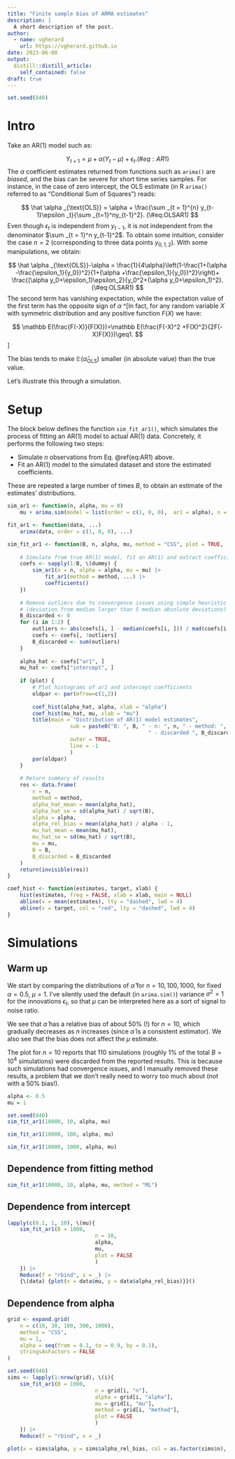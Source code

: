 ```yaml
---
title: "Finite sample bias of ARMA estimates"
description: |
  A short description of the post.
author:
  - name: vgherard
    url: https://vgherard.github.io
date: 2023-06-08
output:
  distill::distill_article:
    self_contained: false
draft: true
---
```


```r
set.seed(840)
```


# Intro

Take an AR(1) model such as:

$$
Y_{t+1}= \mu+\alpha (Y_t-\mu) +\epsilon _t. (\#eq:AR1)
$$
The $\alpha$ coefficient estimates returned from functions such as `arima()` 
are *biased*, and the bias can be severe for short time series samples. For 
instance, in the case of zero intercept, the OLS estimate 
(in R `arima()` referred to as "Conditional Sum of Squares") reads:

$$
\hat \alpha _{\text{OLS}} = \alpha + 
	\frac{\sum _{t = 1}^{n} y_{t-1}\epsilon _t}{\sum _{t=1}^ny_{t-1}^2}.
		(\#eq:OLSAR1)
$$
Even though $\epsilon_t$ is independent from $y_{t-1}$, it is not independent
from the denominator $\sum _{t = 1}^n y_{t-1}^2$. To obtain some intuition, 
consider the case $n = 2$ (corresponding to three data points $y_{0,1,2}$). With
some manipulations, we obtain:

$$
\hat \alpha _{\text{OLS}}-\alpha = 
	\frac{1}{4\alpha}\left(1-\frac{1+(\alpha -\frac{\epsilon_1}{y_0})^2}{1+(\alpha +\frac{\epsilon_1}{y_0})^2}\right)+	\frac{(\alpha y_0+\epsilon_1)\epsilon_2}{y_0^2+(\alpha y_0+\epsilon_1)^2}.
		(\#eq:OLSAR1)
$$
The second term has vanishing expectation, while the expectation value of the 
first term has the opposite sign of $\alpha$ ^[In fact, for any random variable 
$X$ with symmetric distribution and any positive function $F(X)$ we have:

$$
\mathbb E(\frac{F(-X)}{F(X)})=\mathbb E(\frac{F(-X)^2 +F(X)^2}{2F(-X)F(X)})\geq1.
$$
]

The bias tends to make $\mathbb E(\hat \alpha _{\text{OLS}})$ smaller 
(in absolute value) than the true value.

Let's illustrate this through a simulation. 


# Setup

The block below defines the function 
`sim_fit_ar1()`, which simulates the process of fitting an AR(1) model to actual 
AR(1) data. Concretely, it performs the following two steps:

- Simulate $n$ observations from Eq. \@ref(eq:AR1) above.
- Fit an AR(1) model to the simulated dataset and store the estimated 
coefficients.

These are repeated a large number of times $B$, to obtain an estimate of the 
estimates' distributions.

```r
sim_ar1 <- function(n, alpha, mu = 0)  
	mu + arima.sim(model = list(order = c(1, 0, 0),  ar1 = alpha), n = n)

fit_ar1 <- function(data, ...) 
	arima(data, order = c(1, 0, 0), ...)

sim_fit_ar1 <- function(B, n, alpha, mu, method = "CSS", plot = TRUE, ...) {
	
	# Simulate from true AR(1) model, fit an AR(1) and extract coefficients
	coefs <- sapply(1:B, \(dummy) {
		sim_ar1(n = n, alpha = alpha, mu = mu) |> 
			fit_ar1(method = method, ...) |> 
			coefficients()
	})
	
	# Remove outliers due to convergence issues using simple heuristic
	# (deviation from median larger than 5 median absolute deviations)
	B_discarded <- 0
	for (i in 1:2) {
		outliers <- abs(coefs[i, ] - median(coefs[i, ])) / mad(coefs[i, ]) > 5
		coefs <- coefs[, !outliers]
		B_discarded <- sum(outliers)
	}
	
	alpha_hat <- coefs["ar1", ]
	mu_hat <- coefs["intercept", ]
	
	if (plot) {
		# Plot histograms of ar1 and intercept coefficients
		oldpar <- par(mfrow=c(1,2))
		
		coef_hist(alpha_hat, alpha, xlab = "alpha")
		coef_hist(mu_hat, mu, xlab = "mu")
		title(main = "Distribution of AR(1) model estimates",
					sub = paste0("B: ", B, " - n: ", n, " - method: ", method, 
											 " - discarded ", B_discarded, " simulations"),
					outer = TRUE,
					line = -1
					)
		par(oldpar)
	}
	
	# Return summary of results
	res <- data.frame(
		n = n, 
		method = method, 
		alpha_hat_mean = mean(alpha_hat),
		alpha_hat_se = sd(alpha_hat) / sqrt(B),
		alpha = alpha,
		alpha_rel_bias = mean(alpha_hat) / alpha - 1,
		mu_hat_mean = mean(mu_hat),
		mu_hat_se = sd(mu_hat) / sqrt(B),
		mu = mu,
		B = B,
		B_discarded = B_discarded
	)
	return(invisible(res))
}

coef_hist <- function(estimates, target, xlab) {
	hist(estimates, freq = FALSE, xlab = xlab, main = NULL)
	abline(v = mean(estimates), lty = "dashed", lwd = 4)
	abline(v = target, col = "red", lty = "dashed", lwd = 4)
}
```


# Simulations


## Warm up

We start by comparing the distributions of $\hat \alpha$ for 
$n = 10, \,100,\,1000$, for fixed $\alpha = 0.5$, $\mu = 1$. I've silently
used the default (in `arima.sim()`) variance $\sigma ^2 =1$ for the innovations 
$\epsilon _t$, so that $\mu$ can be interpreted here as a sort of signal to 
noise ratio.

We see that $\hat \alpha$ has a relative bias of about 50% (!) for $n=10$, which
gradually decreases as $n$ increases (since $\hat \alpha$ is a consistent 
estimator). We also see that the bias does not affect the $\mu$ estimate.

The plot for $n = 10$ reports that $110$ simulations (roughly 1% of the 
total $B = 10^4$ simulations) were discarded from the reported results. This is
because such simulations had convergence issues, and I manually removed these 
results, a problem that we don't really need to worry too much about
(not with a 50% bias!).


```r
alpha <- 0.5
mu = 1

set.seed(840)
sim_fit_ar1(10000, 10, alpha, mu)
```

```r
sim_fit_ar1(10000, 100, alpha, mu)
```

```r
sim_fit_ar1(10000, 1000, alpha, mu)
```



## Dependence from fitting method

```r
sim_fit_ar1(10000, 10, alpha, mu, method = "ML")
```

## Dependence from intercept

```r
lapply(c(0.1, 1, 10), \(mu){
	sim_fit_ar1(B = 1000, 
							n = 10, 
							alpha, 
							mu, 
							plot = FALSE
							)
	}) |>
	Reduce(f = "rbind", x = _) |>
	{\(data) {plot(x = data$mu, y = data$alpha_rel_bias)}}()
```

## Dependence from alpha


```r
grid <- expand.grid(
	n = c(10, 30, 100, 300, 1000),
	method = "CSS",
	mu = 1,
	alpha = seq(from = 0.1, to = 0.9, by = 0.1),
	stringsAsFactors = FALSE
)
```


```r
set.seed(840)
sims <- lapply(1:nrow(grid), \(i){
	sim_fit_ar1(B = 1000, 
							n = grid[i, "n"], 
							alpha = grid[i, "alpha"], 
							mu = grid[i, "mu"], 
							method = grid[i, "method"],
							plot = FALSE
							)
	}) |>
	Reduce(f = "rbind", x = _)
```


```r
plot(x = sims$alpha, y = sims$alpha_rel_bias, col = as.factor(sims$n), log = "x", type = "p")
```

